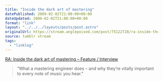 ```yaml
---
title: "Inside the dark art of mastering"
datePublished: 2009-02-02T21:00:00+00:00
dateUpdated: 2009-02-02T21:00:00+00:00
format: "link"
layout: "../../../layouts/posts/post.astro"
originalUrl: https://stream.anglepoised.com/post/75122728/ra-inside-the-dark-art-of-mastering-feature
source: tumblr stream
tags:
  - "linklog"
---
```


[RA: Inside the dark art of mastering &#8211; Feature / Interview][1]

> &ldquo;What a mastering engineer does &#8211; and why they&rsquo;re vitally important to every note of music you hear.&rdquo;

[1]: http://www.residentadvisor.net/feature-read.aspx?id=1007
